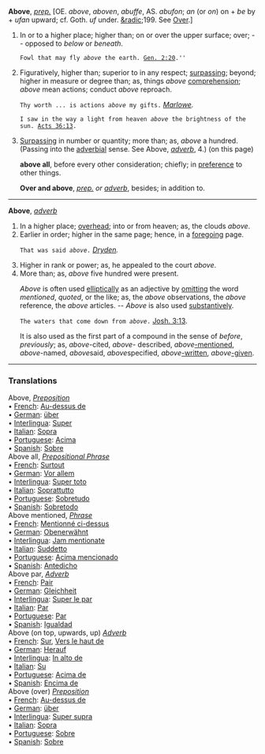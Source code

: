 '''Above''', ''[[prep. (part of speech)|prep.]]'' [OE. ''above'', ''aboven'', ''abuffe'', AS. ''abufon''; ''an'' (or ''on'') on + ''be'' by + ''ufan'' upward; cf. Goth. ''uf'' under. [[&radic]];199. See [[Over]].]

<ol>
<li>In or to a higher place; higher than; on or over the upper surface; over; -- opposed to ''below'' or ''beneath''.

<code>Fowl that may fly ''above'' the earth. [[Gen. 2:20 (source)|Gen. 2:20]].''</code>

<li> Figuratively, higher than; superior to in any respect; [[surpassing]]; beyond; higher in measure or degree than; as, things ''above'' [[comprehension]]; ''above'' mean actions; conduct ''above'' reproach.

<code>Thy worth ... is actions ''above'' my gifts.</code> ''[[Marlowe (source)|Marlowe]].''

<code>I saw in the way a light from heaven ''above'' the brightness of the sun. [[Acts 36:13 (source)|Acts 36:13]].</code>

<li> [[Surpassing]] in number or quantity; more than; as, ''above'' a hundred. (Passing into the [[adverbial]] sense. See Above, ''[[adverb (part of speech)|adverb]]'', 4.) (on this page)

'''above all''', before every other consideration; chiefly; in [[preference]] to other things.

'''Over and above''', ''[[prep. (part of speech)|prep.]] or [[adverb (part of speech)|adverb]]'', besides; in addition to.
</ol>
-----
'''Above''', ''[[adverb (part of speech)|adverb]]''

<ol>
<li>In a higher place; [[overhead]]; into or from heaven; as, the clouds ''above''.

<li> Earlier in order; higher in the same page; hence, in a [[foregoing]] page.

<code>That was said ''above''.</code> ''[[Dryden (source)|Dryden]].''

<li> Higher in rank or power; as, he appealed to the court ''above''.

<li> More than; as, ''above'' five hundred were present.

''Above'' is often used [[elliptically]] as an adjective by [[omitting]] the word ''mentioned'', ''quoted'', or the like; as, the ''above'' observations, the ''above'' reference, the ''above'' articles. -- ''Above'' is also used [[substantively]].

<code>The waters that come down from ''above''.</code> [[Josh. 3:13 (source)|Josh. 3:13]].

It is also used as the first part of a compound in the sense of ''before'', ''previously''; as, ''above''-cited, ''above''- described, ''above''[[-mentioned]], ''above''-named, ''above''said, ''above''specified, ''above''[[-written]], ''above''[[-given]].
</ol>

<HR> <P> <H3>Translations</H3>

Above, <i>[[Preposition]]</i>
<BR>• [[French]]: [[Au-dessus de]]
<BR>• [[German]]: [[ über]]
<BR>• [[Interlingua]]: [[Super]]
<BR>• [[Italian]]: [[Sopra]]
<BR>• [[Portuguese]]: [[Acima]]
<BR>• [[Spanish]]: [[Sobre]]
<BR> 

Above all, <i>[[Prepositional Phrase]]</i> 
<BR>• [[French]]: [[Surtout]]
<BR>• [[German]]: [[Vor allem]]
<BR>• [[Interlingua]]: [[Super toto]]
<BR>• [[Italian]]: [[Soprattutto]]
<BR>• [[Portuguese]]: [[Sobretudo]]
<BR>• [[Spanish]]: [[Sobretodo]]
<BR> 

Above mentioned, <i>[[Phrase]]</i> 
<BR>• [[French]]: [[Mentionné ci-dessus]]
<BR>• [[German]]: [[Obenerwähnt]]
<BR>• [[Interlingua]]: [[Jam mentionate]]
<BR>• [[Italian]]: [[Suddetto]]
<BR>• [[Portuguese]]: [[Acima mencionado]]
<BR>• [[Spanish]]: [[Antedicho]]
<BR> 

Above par, <i>[[Adverb]]</i> 
<BR>• [[French]]: [[Pair]]
<BR>• [[German]]: [[Gleichheit]]
<BR>• [[Interlingua]]: [[Super le par]]
<BR>• [[Italian]]: [[Par]]
<BR>• [[Portuguese]]: [[Par]]
<BR>• [[Spanish]]: [[Igualdad]]<BR> 

Above (on top, upwards, up) <i>[[Adverb]]</i> 
<BR>• [[French]]: [[Sur]], [[Vers le haut de]]
<BR>• [[German]]: [[Herauf]]
<BR>• [[Interlingua]]: [[In alto de]]
<BR>• [[Italian]]: [[Su]]
<BR>• [[Portuguese]]: [[Acima de]]
<BR>• [[Spanish]]: [[Encima de]]
<BR> 

Above (over) <i>[[Preposition]]</i> 
<BR>• [[French]]: [[Au-dessus de]]
<BR>• [[German]]: [[ über]]
<BR>• [[Interlingua]]: [[Super supra]]
<BR>• [[Italian]]: [[Sopra]]
<BR>• [[Portuguese]]: [[Sobre]]
<BR>• [[Spanish]]: [[Sobre]]
<BR>